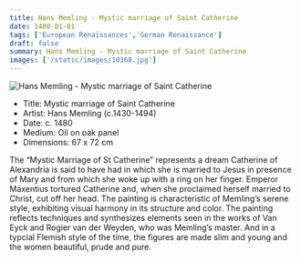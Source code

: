 ```yaml
---
title: Hans Memling - Mystic marriage of Saint Catherine
date: 1480-01-01
tags: ['European Renaissances','German Renaissance']
draft: false
summary: Hans Memling - Mystic marriage of Saint Catherine
images: ['/static/images/10368.jpg']
---
```


![Hans Memling - Mystic marriage of Saint Catherine](/static/images/10368.jpg)

* Title: Mystic marriage of Saint Catherine
* Artist: Hans Memling (c.1430-1494)
* Date: c. 1480
* Medium: Oil on oak panel
* Dimensions: 67 x 72 cm

The “Mystic Marriage of St Catherine” represents a dream Catherine of Alexandria is said to have had in which she is married to Jesus in presence of Mary and from which she woke up with a ring on her finger. Emperor Maxentius tortured Catherine and, when she proclaimed herself married to Christ, cut off her head. The painting is characteristic of Memling’s serene style, exhibiting visual harmony in its structure and color. The painting reflects techniques and synthesizes elements seen in the works of Van Eyck and Rogier van der Weyden, who was Memling’s master. And in a typcial Flemish style of the time, the figures are made slim and young and the women beautiful, prude and pure.
